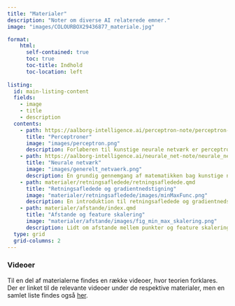 ```yaml
---
title: "Materialer"
description: "Noter om diverse AI relaterede emner."
image: "images/COLOURBOX29436877_materiale.jpg"

format:
    html: 
      self-contained: true
      toc: true
      toc-title: Indhold
      toc-location: left
      
listing:
  id: main-listing-content
  fields: 
    - image
    - title
    - description
  contents: 
    - path: https://aalborg-intelligence.ai/perceptron-note/perceptron-note.html
      title: "Perceptroner"
      image: "images/perceptron.png"
      description: Forløberen til kunstige neurale netværk er perceptroner, som du kan læse mere om her.
    - path: https://aalborg-intelligence.ai/neurale_net-note/neurale_net-note.html
      title: "Neurale netværk"
      image: "images/generelt_netvaerk.png"
      description: En grundig gennemgang af matematikken bag kunstige neurale netværk.
    - path: materialer/retningsafledede/retningsafledede.qmd
      title: "Retningsafledede og gradientnedstigning"
      image: "materialer/retningsafledede/images/minMaxFunc.png"
      description: En introduktion til retningsafledede og gradientnedstigning.
    - path: materialer/afstande/index.qmd
      title: "Afstande og feature skalering"
      image: "materialer/afstande/images/fig_min_max_skalering.png"
      description: Lidt om afstande mellem punkter og feature skalering.
  type: grid 
  grid-columns: 2
---
```


::: {#main-listing-content}
:::

### Videoer

Til en del af materialerne findes en række videoer, hvor teorien forklares. Der er linket til de relevante videoer under de respektive materialer, men en samlet liste findes også [her](videoer.qmd). 


<!-- - [*k*-nærmeste naboer (dokument)](http://apps.math.aau.dk/AI/k_NN/) -->
<!-- - [*k*-nærmeste naboer (app)](http://apps.math.aau.dk/AI/kNN/) -->
<!-- - [Lineær regression (dokument)](http://apps.math.aau.dk/AI/linreg/) -->
<!-- - [Modelkompleksitet (dokument)](http://apps.math.aau.dk/AI/modelkompleksitet/) -->
<!-- - [Søgræs og *kNN* (dokument)](http://apps.math.aau.dk/AI/sogras/) -->


